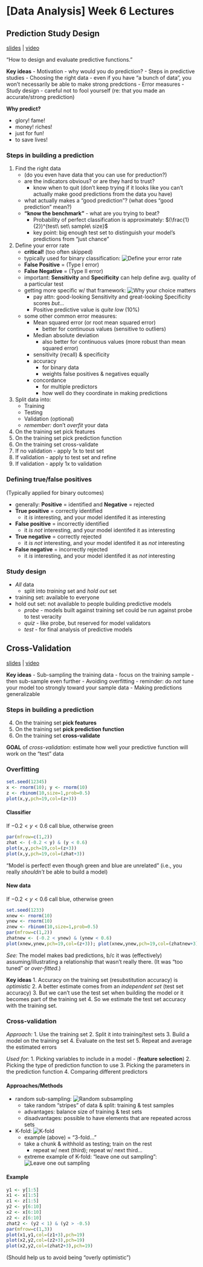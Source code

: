 [Data Analysis] Week 6 Lectures
================================================================================

Prediction Study Design
--------------------------------------------------------------------------------

[slides](https://dl.dropbox.com/u/7710864/courseraPublic/week6/001predictionStudyDesign/index.html) |
[video](https://class.coursera.org/dataanalysis-001/lecture/download.mp4?lecture_id=123)

"How to design and evaluate predictive functions."

**Key ideas**
- Motivation
  - why would you do prediction?
- Steps in predictive studies
- Choosing the right data
  - even if you have "a bunch of data", you won't necessarily be able to make strong predctions
- Error measures
- Study design
  - careful not to fool yourself (re: that you made an accurate/strong prediction)

**Why predict?**

- glory! fame!
- money! riches!
- just for fun!
- to save lives!

### Steps in building a prediction
1. Find the right data
   - (do you even have data that you can use for preduction?)
   - are the indicators obvious? or are they hard to trust?
     - know when to quit (don't keep trying if it looks like you can't actually
       make good predictions from the data you have)
   - what actually makes a "good prediction"? (what does "good prediction" mean?)
   - **"know the benchmark"** - what are you trying to beat?
     - Probability of perfect classification is approximately: $(\frac{1}{2})^{test\ set\ sample\ size}$
     - key point: big enough test set to distinguish your model's predictions from "just chance"
2. Define your error rate
   - **critical!** (too often skipped)
   - typically used for binary classification: ![Define your error rate](https://dl.dropbox.com/u/7710864/courseraPublic/week6/001predictionStudyDesign/assets/img/sensspec.png)
   - **False Positive** = (Type I error)
   - **False Negative** = (Type II error)
   - important: **Sensitivity** and **Specificity** can help define avg. quality of a particular test
   - getting more specific w/ that framework: ![Why your choice matters](https://dl.dropbox.com/u/7710864/courseraPublic/week6/001predictionStudyDesign/assets/img/sensspecex.png)
     - pay attn: good-looking Sensitivity and great-looking Specificity scores _but..._
     - Positive predictive value is _quite low_ (10%)
   - some other common error measures:
     - Mean squared error (or root mean squared error)
       - better for continuous values (sensitive to outliers)
     - Median absolute deviation
       - also better for continuous values (more robust than mean squared error)
     - sensitivity (recall) & specificity
     - accuracy
       - for binary data
       - weights false positives & negatives equally
     - concordance
       - for multiple predictors
       - how well do they coordinate in making predictions
3. Split data into:
   - Training
   - Testing
   - Validation (optional)
   - _remember:_ don't _overfit_ your data
4. On the training set pick features
5. On the training set pick prediction function
6. On the training set cross-validate
7. If no validation - apply 1x to test set
8. If validation - apply to test set and refine
9. If validation - apply 1x to validation

### Defining true/false positives
(Typically applied for binary outcomes)

- generally: **Positive** = identified and **Negative** = rejected
- **True positive** = correctly identified
  - it _is_ interesting, and your model identifed it as interesting
- **False positive** = incorrectly identified
  - it _is not_ interesting, and your model identifed it as interesting
- **True negative** = correctly rejected
  - it _is not_ interesting, and your model identifed it as _not_ interesting
- **False negative** = incorrectly rejected
  - it _is_ interesting, and your model identifed it as _not_ interesting

### Study design
- _All_ data
  - split into _training_ set and _hold out_ set
- training set: available to everyone
- hold out set: not available to people building predictive models
  - _probe_ - models built against training set could be run against probe to test veracity
  - _quiz_ - like probe, but reserved for model validators
  - _test_ - for final analysis of predictive models



Cross-Validation
--------------------------------------------------------------------------------

[slides](https://dl.dropbox.com/u/7710864/courseraPublic/week6/002crossValidation/index.html) |
[video](https://class.coursera.org/dataanalysis-001/lecture/download.mp4?lecture_id=125)

**Key ideas**
- Sub-sampling the training data
  - focus on the training sample - then sub-sample even further
- Avoiding overfitting
  - reminder: do _not_ tune your model too strongly toward your sample data
- Making predictions generalizable

### Steps in building a prediction

4. On the training set **pick features**
5. On the training set **pick prediction function**
6. On the training set **cross-validate**

**GOAL** of _cross-validation_: estimate how well your predictive function will work on the "test" data

### Overfitting
```r
set.seed(12345)
x <- rnorm(10); y <- rnorm(10)
z <- rbinom(10,size=1,prob=0.5)
plot(x,y,pch=19,col=(z+3))
```

#### Classifier
If $-0.2 < y < 0.6$ call blue, otherwise green

```r
par(mfrow=c(1,2))
zhat <- (-0.2 < y) & (y < 0.6)
plot(x,y,pch=19,col=(z+3))
plot(x,y,pch=19,col=(zhat+3))
```

"Model is perfect! even though green and blue are unrelated" (i.e., you really _shouldn't_ be able to build a model)

#### New data
If $-0.2 < y < 0.6$ call blue, otherwise green

```r
set.seed(1233)
xnew <- rnorm(10)
ynew <- rnorm(10)
znew <- rbinom(10,size=1,prob=0.5)
par(mfrow=c(1,2))
zhatnew <- (-0.2 < ynew) & (ynew < 0.6)
plot(xnew,ynew,pch=19,col=(z+3)); plot(xnew,ynew,pch=19,col=(zhatnew+3))
```

_See:_ The model makes bad predictions, b/c it was (effectively) assuming/illustrating a relationship that wasn't really there. (It was "too tuned" or _over-fitted_.)

**Key ideas**
1. Accuracy on the training set (resubstitution accuracy) is _optimistic_
2. A better estimate comes from an _independent set_ (test set accuracy)
3. But we can't use the test set when building the model or it becomes part of the training set
4. So we estimate the test set accuracy with the training set.

### Cross-validation
_Approach:_
1. Use the training set
2. Split it into training/test sets
3. Build a model on the training set
4. Evaluate on the test set
5. Repeat and average the estimated errors

_Used for:_
1. Picking variables to include in a model
   - (**feature selection**)
2. Picking the type of prediction function to use
3. Picking the parameters in the prediction function
4. Comparing different predictors

#### Approaches/Methods

- random sub-sampling: ![Random subsampling](https://dl.dropbox.com/u/7710864/courseraPublic/week6/002crossValidation/assets/img/random.png)
  - take random "stripes" of data & split: training & test samples
  - advantages: balance size of training & test sets
  - disadvantages: possible to have elements that are repeated across sets
- K-fold: ![K-fold](https://dl.dropbox.com/u/7710864/courseraPublic/week6/002crossValidation/assets/img/kfold.png)
  - example (above) = "3-fold..."
  - take a chunk & withhold as testing; train on the rest
    - repeat w/ next (third); repeat w/ next third...
  - extreme example of K-fold: "leave one out sampling": ![Leave one out sampling](https://dl.dropbox.com/u/7710864/courseraPublic/week6/002crossValidation/assets/img/loocv.png)

#### Example
```r
y1 <- y[1:5]
x1 <- x[1:5]
z1 <- z[1:5]
y2 <- y[6:10]
x2 <- x[6:10]
z2 <- z[6:10]
zhat2 <- (y2 < 1) & (y2 > -0.5)
par(mfrow=c(1,3))
plot(x1,y1,col=(z1+3),pch=19)
plot(x2,y2,col=(z2+3),pch=19)
plot(x2,y2,col=(zhat2+3),pch=19)
```
(Should help us to avoid being "overly optimistic")